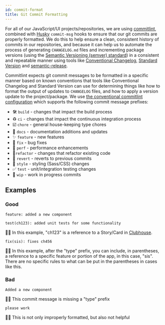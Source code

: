 ```yaml
---
id: commit-format
title: Git Commit Formatting
---
```


For all of our JavaScript/UI projects/repositories, we are using [commitlint](https://commitlint.js.org/), combined with [Husky](https://typicode.github.io/husky) `commit-msg` hooks to ensure that our git commits are properly formatted. We do this to help ensure a clean, consistent history of commits in our repositories, and because it can help us to automate the process of generating `CHANGELOG.md` files and incrementing package versions (using the [Semantic Versioning (semver) standard](https://semver.org/)) in a consistent and repeatable manner using tools like [Conventional Changelog](https://github.com/conventional-changelog/conventional-changelog), [Standard Version](https://github.com/conventional-changelog/standard-version) and [semantic-release](https://semantic-release.gitbook.io/).

Commitlint expects git commit messages to be formatted in a specific manner based on known conventions that tools like Conventional Changelog and Standard Version can use for determining things like how to format the output of updates to `CHANGELOG` files, and how to apply a version update to the project/package. We use [the conventional commitlint configuration](https://github.com/conventional-changelog/commitlint/tree/master/%40commitlint/config-conventional) which supports the following commit message prefixes:

* 🛠 `build` - changes that impact the build process
* ♻️ `ci` - changes that impact the continuous integration process
* ☑️ `chore` - general house-keeping type chores
* 📝 `docs` - documentation additions and updates
* ✨ `feature` - new features
* 🐞 `fix` - bug fixes
* 💨 `perf` - performance enhancements
* 🔨`refactor` - changes that refactor existing code
* 🙈 `revert` - reverts to previous commits
* 🎨 `style` - styling (Sass/CSS) changes
* ✅ `test` - unit/integration testing changes
* 🚧 `wip` - work in progress commits

## Examples

### Good

```
feature: added a new component
```

```
test(ch123): added unit tests for some functionality
```

☝🏼 In this example, "ch123" is a reference to a Story/Card in [Clubhouse](https://app.clubhouse.io/aoeu-se).

```
fix(sis): fixes ch456
```

☝🏼 In this example, after the "type" prefix, you can include, in parentheses, a reference to a specific feature or portion of the app, in this case, "sis". There are no specific rules to what can be put in the parentheses in cases like this.

### Bad

```
Added a new component
```

☝🏼 This commit message is missing a "type" prefix

```
please work
```

☝🏼 This is not only improperly formatted, but also not helpful
